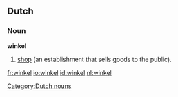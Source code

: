 ==Dutch==
===Noun===
'''winkel''' {{m}}

# [[shop]] (an establishment that sells goods to the public).

[[Category:Dutch nouns]]

[[fr:winkel]]
[[io:winkel]]
[[id:winkel]]
[[nl:winkel]]